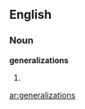 ==English==

===Noun===
'''generalizations'''

# {{plural of|[[generalization]]}}

[[ar:generalizations]]